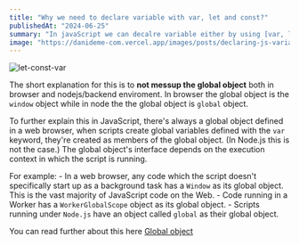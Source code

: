 ```yaml
---
title: "Why we need to declare variable with var, let and const?"
publishedAt: "2024-06-25"
summary: "In javaScript we can decalre variable either by using [var, let or const], or without these this variable will have the same behaiour as the let variable (more on this later), in this post i will discuss this and more."
image: "https://danideme-com.vercel.app/images/posts/declaring-js-variable-without-var-let-const.jpeg"
---
```


![let-const-var](https://danideme-com.vercel.app/images/posts/declaring-js-variable-without-var-let-const.jpeg)

The short explanation for this is to **not messup the global object** both in browser and nodejs/backend enviroment. 
In browser the global object is the `window` object while in node the the global object is `global` object. 

To further explain this in JavaScript, there's always a global object defined in a web browser, when scripts create global variables defined with the `var` keyword, they're created as members of the global object. 
(In Node.js this is not the case.) The global object's interface depends on the execution context in which the script is running. 

For example:
    - In a web browser, any code which the script doesn't specifically start up as a background task has a `Window` as its global object. This is the vast majority of JavaScript code on the Web.
    - Code running in a Worker has a `WorkerGlobalScope` object as its global object.
    - Scripts running under `Node.js` have an object called `global` as their global object.

You can read further about this here [Global object](https://developer.mozilla.org/en-US/docs/Glossary/Global_object)

